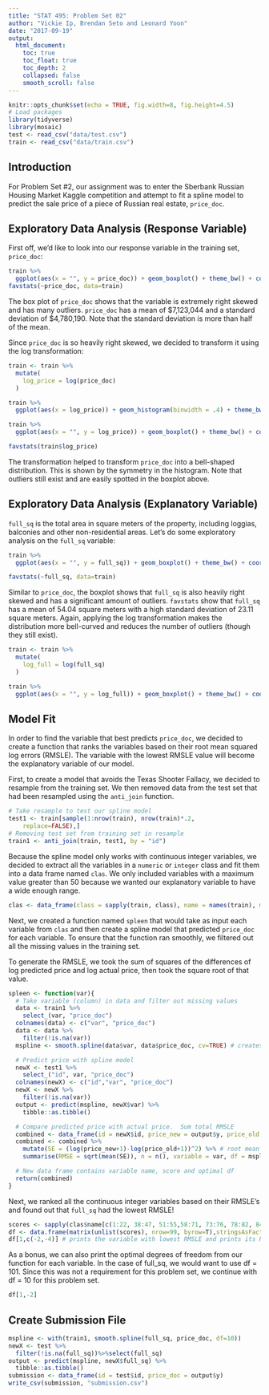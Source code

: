 ```yaml
---
title: "STAT 495: Problem Set 02"
author: "Vickie Ip, Brendan Seto and Leonard Yoon"
date: "2017-09-19"
output:
  html_document:
    toc: true
    toc_float: true
    toc_depth: 2
    collapsed: false
    smooth_scroll: false
---
```


```r
knitr::opts_chunk$set(echo = TRUE, fig.width=8, fig.height=4.5)
# Load packages
library(tidyverse)
library(mosaic)
test <- read_csv("data/test.csv")
train <- read_csv("data/train.csv")
```

## Introduction

For Problem Set #2, our assignment was to enter the Sberbank Russian Housing Market Kaggle competition and attempt to fit a spline model to predict the sale price of a piece of Russian real estate, `price_doc`. 

## Exploratory Data Analysis (Response Variable)

First off, we'd like to look into our response variable in the training set, `price_doc`:

```r
train %>% 
  ggplot(aes(x = "", y = price_doc)) + geom_boxplot() + theme_bw() + coord_flip() + labs(title = "Sale Price in Training Data", x = "", y = "Sale Price ($)")
favstats(~price_doc, data=train)
```

The box plot of `price_doc` shows that the variable is extremely right skewed and has many outliers. `price_doc` has a mean of \$7,123,044 and a standard deviation of \$4,780,190. Note that the standard deviation is more than half of the mean.

Since `price_doc` is so heavily right skewed, we decided to transform it using the log transformation:

```r
train <- train %>%
  mutate(
    log_price = log(price_doc)
  )

train %>% 
  ggplot(aes(x = log_price)) + geom_histogram(binwidth = .4) + theme_bw() + labs(title = "Log Sale Price in Training Data", x =  "Log Sale Price (Log $)")

train %>% 
  ggplot(aes(x = "", y = log_price)) + geom_boxplot() + theme_bw() + coord_flip() + labs(title = "Log Sale Price in Training Data", x = "", y = "Log Sale Price (Log $)")

favstats(train$log_price)
```

The transformation helped to transform `price_doc` into a bell-shaped distribution. This is shown by the symmetry in the histogram. Note that outliers still exist and are easily spotted in the boxplot above.

## Exploratory Data Analysis (Explanatory Variable)

`full_sq` is the total area in square meters of the property, including loggias, balconies and other non-residential areas. Let's do some exploratory analysis on the `full_sq` variable:

```r
train %>% 
  ggplot(aes(x = "", y = full_sq)) + geom_boxplot() + theme_bw() + coord_flip() + labs(title = "Property's Total Area from Training Data", x = "", y = "Total Area (square meters)")

favstats(~full_sq, data=train)
```

Similar to `price_doc`, the boxplot shows that `full_sq` is also heavily right skewed and has a significant amount of outliers.  `favstats` show that `full_sq` has a mean of 54.04 square meters with a high standard deviation of 23.11 square meters. Again, applying the log transformation makes the distribution more bell-curved and reduces the number of outliers (though they still exist).

```r
train <- train %>%
  mutate(
    log_full = log(full_sq)
  )

train %>% 
  ggplot(aes(x = "", y = log_full)) + geom_boxplot() + theme_bw() + coord_flip() + labs(title = "Property's Total Log Area from Training Data", x = "", y = "Log Total Area (log square meters)")
```

## Model Fit

In order to find the variable that best predicts `price_doc`, we decided to create a function that ranks the variables based on their root mean squared log errors (RMSLE). The variable with the lowest RMSLE value will become the explanatory variable of our model.

First, to create a model that avoids the Texas Shooter Fallacy, we decided to resample from the training set. We then removed data from the test set that had been resampled using the `anti_join` function.

```r
# Take resample to test our spline model
test1 <- train[sample(1:nrow(train), nrow(train)*.2,
  	replace=FALSE),]
# Removing test set from training set in resample
train1 <- anti_join(train, test1, by = "id")
```

Because the spline model only works with continuous integer variables, we decided to extract all the variables in a `numeric` or `integer` class and fit them into a data frame named `clas`. We only included variables with a maximum value greater than 50 because we wanted our explanatory variable to have a wide enough range.

```r
clas <- data_frame(class = sapply(train, class), name = names(train), min = sapply(train, min, na.rm=TRUE), max = as.numeric(sapply(train, max, na.rm=TRUE))) %>% filter(class == "integer", name!="id", max>50)
```

Next, we created a function named `spleen` that would take as input each variable from `clas` and then create a spline model that predicted `price_doc` for each variable. To ensure that the function ran smoothly, we filtered out all the missing values in the training set.

To generate the RMSLE, we took the sum of squares of the differences of log predicted price and log actual price, then took the square root of that value.

```r
spleen <- function(var){
  # Take variable (column) in data and filter out missing values
  data <- train1 %>% 
    select_(var, "price_doc")
  colnames(data) <- c("var", "price_doc")
  data <- data %>% 
    filter(!is.na(var))
  mspline <- smooth.spline(data$var, data$price_doc, cv=TRUE) # creates spline model

  # Predict price with spline model
  newX <- test1 %>% 
    select_("id", var, "price_doc")
  colnames(newX) <- c("id","var", "price_doc")
  newX <- newX %>% 
    filter(!is.na(var))
  output <- predict(mspline, newX$var) %>% 
    tibble::as.tibble()

  # Compare predicted price with actual price.  Sum total RMSLE
  combined <- data_frame(id = newX$id, price_new = output$y, price_old = newX$price_doc)
  combined <- combined %>% 
    mutate(SE = (log(price_new+1)-log(price_old+1))^2) %>% # root mean squared log error
    summarise(RMSE = sqrt(mean(SE)), n = n(), variable = var, df = mspline$df)

  # New data frame contains variable name, score and optimal df
  return(combined)
}
```

Next, we ranked all the continuous integer variables based on their RMSLE's and found out that `full_sq` had the lowest RMSLE!

```r
scores <- sapply(clas$name[c(1:22, 38:47, 51:55,58:71, 73:76, 78:82, 84:122)], spleen)
df <- data.frame(matrix(unlist(scores), nrow=99, byrow=T),stringsAsFactors=FALSE) %>% arrange(X1)
df[1,c(-2,-4)] # prints the variable with lowest RMSLE and prints its RMSLE
```

As a bonus, we can also print the optimal degrees of freedom from our function for each variable. In the case of full_sq, we would want to use df = 101. Since this was not a requirement for this problem set, we continue with df = 10 for this problem set.

```r
df[1,-2]
```

## Create Submission File

```r
mspline <- with(train1, smooth.spline(full_sq, price_doc, df=10))
newX <- test %>%
  filter(!is.na(full_sq))%>%select(full_sq)
output <- predict(mspline, newX$full_sq) %>% 
  tibble::as.tibble()
submission <- data_frame(id = test$id, price_doc = output$y)
write_csv(submission, "submission.csv")
```
